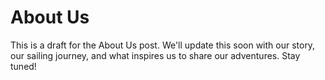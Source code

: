
# About Us

This is a draft for the About Us post. We'll update this soon with our story, our sailing journey, and what inspires us to share our adventures. Stay tuned! 